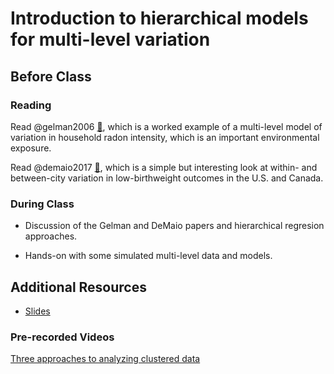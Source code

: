 # Introduction to hierarchical models for multi-level variation

## Before Class

### Reading

Read @gelman2006 [📄](https://www.dropbox.com/s/szyaxp5f49gi8sq/gelman_2006_multilevel_%28hierarchical%29_modeling.pdf?dl=0), which is a worked example of a multi-level model of variation in household radon intensity, which is an important environmental exposure.

Read @demaio2017 [📄](https://www.dropbox.com/s/h83r64zas685gkt/De%20Maio%20et%20al.%20-%202017%20-%20Racialethnic%20minority%20segregation%20and%20low%20birth%20w.pdf?dl=0), which is a simple but interesting look at within- and between-city variation in low-birthweight outcomes in the U.S. and Canada.

### During Class

- Discussion of the Gelman and DeMaio papers and hierarchical regresion approaches.

- Hands-on with some simulated multi-level data and models.

## Additional Resources

- [Slides](slides/session_8_miasmas_mental_models.qmd)

### Pre-recorded Videos 
[Three approaches to analyzing clustered data](https://www.dropbox.com/s/hcyiwe2uxgr5xz2/EPID594_02-03_analyzing%20clustered%20data-%20Three%20Approaches_COURSERA.mp4?dl=0)